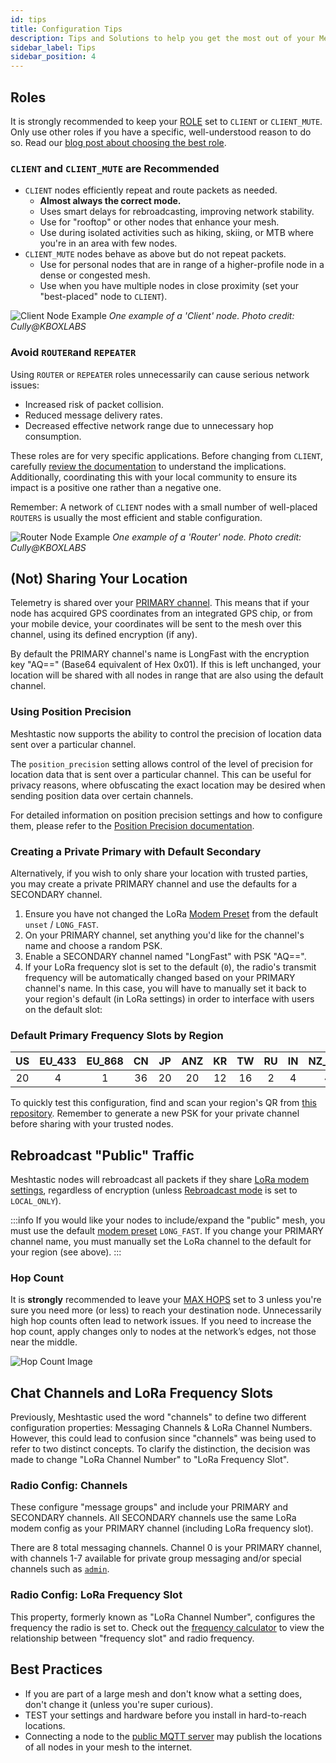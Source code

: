 ```yaml
---
id: tips
title: Configuration Tips
description: Tips and Solutions to help you get the most out of your Meshtastic device and network.
sidebar_label: Tips
sidebar_position: 4
---
```


## Roles

It is strongly recommended to keep your [ROLE](/docs/configuration/radio/device#roles) set to `CLIENT` or `CLIENT_MUTE`. Only use other roles if you have a specific, well-understood reason to do so. Read our [blog post about choosing the best role](/blog/choosing-the-right-device-role/).

### `CLIENT` and `CLIENT_MUTE` are Recommended

- `CLIENT` nodes efficiently repeat and route packets as needed. 
  - **Almost always the correct mode.**
  - Uses smart delays for rebroadcasting, improving network stability.
  - Use for "rooftop" or other nodes that enhance your mesh.
  - Use during isolated activities such as hiking, skiing, or MTB where you're in an area with few nodes.
- `CLIENT_MUTE` nodes behave as above but do not repeat packets.
  - Use for personal nodes that are in range of a higher-profile node in a dense or congested mesh.
  - Use when you have multiple nodes in close proximity (set your "best-placed" node to `CLIENT`).

![Client Node Example](/img/configuration/client.webp)
*One example of a 'Client' node.  Photo credit: Cully@KBOXLABS*

### Avoid `ROUTER`and `REPEATER`

Using `ROUTER` or `REPEATER` roles unnecessarily can cause serious network issues:

- Increased risk of packet collision.
- Reduced message delivery rates.
- Decreased effective network range due to unnecessary hop consumption.

These roles are for very specific applications. Before changing from `CLIENT`, carefully [review the documentation](/docs/configuration/radio/device#roles) to understand the implications. Additionally, coordinating this with your local community to ensure its impact is a positive one rather than a negative one.

Remember: A network of `CLIENT` nodes with a small number of well-placed `ROUTERS` is usually the most efficient and stable configuration.

![Router Node Example](/img/configuration/router.webp)
*One example of a 'Router' node.  Photo credit: Cully@KBOXLABS*

## (Not) Sharing Your Location

Telemetry is shared over your [PRIMARY channel](/docs/configuration/radio/channels#role). This means that if your node has acquired GPS coordinates from an integrated GPS chip, or from your mobile device, your coordinates will be sent to the mesh over this channel, using its defined encryption (if any).

By default the PRIMARY channel's name is LongFast with the encryption key "AQ==" (Base64 equivalent of Hex 0x01). If this is left unchanged, your location will be shared with all nodes in range that are also using the default channel.

### Using Position Precision

Meshtastic now supports the ability to control the precision of location data sent over a particular channel.

The `position_precision` setting allows control of the level of precision for location data that is sent over a particular channel. This can be useful for privacy reasons, where obfuscating the exact location may be desired when sending position data over certain channels.

For detailed information on position precision settings and how to configure them, please refer to the [Position Precision documentation](/docs/configuration/radio/channels/#position-precision).

### Creating a Private Primary with Default Secondary

Alternatively, if you wish to only share your location with trusted parties, you may create a private PRIMARY channel and use the defaults for a SECONDARY channel.

1. Ensure you have not changed the LoRa [Modem Preset](/docs/configuration/radio/lora#modem-preset) from the default `unset` / `LONG_FAST`.
2. On your PRIMARY channel, set anything you'd like for the channel's name and choose a random PSK.
3. Enable a SECONDARY channel named "LongFast" with PSK "AQ==".
4. If your LoRa frequency slot is set to the default (`0`), the radio's transmit frequency will be automatically changed based on your PRIMARY channel's name. In this case, you will have to manually set it back to your region's default (in LoRa settings) in order to interface with users on the default slot:

### Default Primary Frequency Slots by Region

| US  | EU_433 | EU_868 | CN  | JP  | ANZ | KR  | TW  | RU  | IN  | NZ_865 | TH  | UA_433 | UA_868 | MY_433 | MY_919 | SG_923 | LORA_24 |
| :-: | :----: | :----: | :-: | :-: | :-: | :-: | :-: | :-: | :-: | :----: | :-: | :----: | :----: | :----: | :----: | :----: | :-----: |
| 20  |   4    |   1    | 36  | 20  | 20  | 12  | 16  |  2  |  4  |   4    | 16  |   6    |   2    |   4    |   16   |   4    |    6    |

To quickly test this configuration, find and scan your region's QR from [this repository](https://github.com/meshtastic/meshtastic/tree/master/static/img/configuration/qr-private-primary-example/). Remember to generate a new PSK for your private channel before sharing with your trusted nodes.

## Rebroadcast "Public" Traffic

Meshtastic nodes will rebroadcast all packets if they share [LoRa modem settings](/docs/configuration/radio/lora#lora-config-values), regardless of encryption (unless [Rebroadcast mode](/docs/configuration/radio/device#rebroadcast-mode) is set to `LOCAL_ONLY`).

:::info
If you would like your nodes to include/expand the "public" mesh, you must use the default [modem preset](/docs/configuration/radio/lora#modem-preset) `LONG_FAST`. If you change your PRIMARY channel name, you must manually set the LoRa channel to the default for your region (see above).
:::

### Hop Count

It is **strongly** recommended to leave your [MAX HOPS](/docs/configuration/radio/lora#max-hops) set to 3 unless you're sure you need more (or less) to reach your destination node. Unnecessarily high hop counts often lead to network issues. If you need to increase the hop count, apply changes only to nodes at the network’s edges, not those near the middle.

![Hop Count Image](/img/configuration/max-hops.webp)

## Chat Channels and LoRa Frequency Slots

Previously, Meshtastic used the word "channels" to define two different configuration properties: Messaging Channels & LoRa Channel Numbers. However, this could lead to confusion since "channels" was being used to refer to two distinct concepts. To clarify the distinction, the decision was made to change "LoRa Channel Number" to "LoRa Frequency Slot".

### Radio Config: Channels

These configure "message groups" and include your PRIMARY and SECONDARY channels. All SECONDARY channels use the same LoRa modem config as your PRIMARY channel (including LoRa frequency slot).

There are 8 total messaging channels. Channel 0 is your PRIMARY channel, with channels 1-7 available for private group messaging and/or special channels such as [`admin`](/docs/configuration/remote-admin).

### Radio Config: LoRa Frequency Slot

This property, formerly known as "LoRa Channel Number", configures the frequency the radio is set to. Check out the [frequency calculator](/docs/overview/radio-settings#frequency-slot-calculator) to view the relationship between "frequency slot" and radio frequency.

## Best Practices

- If you are part of a large mesh and don't know what a setting does, don't change it (unless you're super curious).
- TEST your settings and hardware before you install in hard-to-reach locations.
- Connecting a node to the [public MQTT server](/docs/configuration/module/mqtt#connect-to-the-default-public-server) may publish the locations of all nodes in your mesh to the internet.
